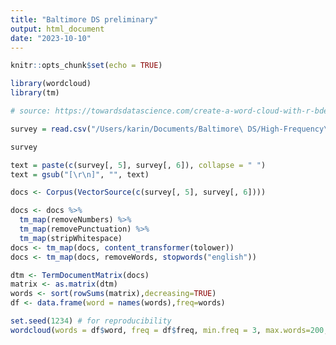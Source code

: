 ```yaml
---
title: "Baltimore DS preliminary"
output: html_document
date: "2023-10-10"
---
```


```r
knitr::opts_chunk$set(echo = TRUE)
```

```r
library(wordcloud)
library(tm)
```
```r
# source: https://towardsdatascience.com/create-a-word-cloud-with-r-bde3e7422e8a
```


```r
survey = read.csv("/Users/karin/Documents/Baltimore\ DS/High-Frequency\ Partner\ Survey\ 2023.xlsx\ -\ Sheet1.csv")
```

```r
survey
```
```r
text = paste(c(survey[, 5], survey[, 6]), collapse = " ")
text = gsub("[\r\n]", "", text)

docs <- Corpus(VectorSource(c(survey[, 5], survey[, 6]))) 
```

```r
docs <- docs %>%
  tm_map(removeNumbers) %>%
  tm_map(removePunctuation) %>%
  tm_map(stripWhitespace)
docs <- tm_map(docs, content_transformer(tolower))
docs <- tm_map(docs, removeWords, stopwords("english"))
```

```r
dtm <- TermDocumentMatrix(docs) 
matrix <- as.matrix(dtm) 
words <- sort(rowSums(matrix),decreasing=TRUE) 
df <- data.frame(word = names(words),freq=words)
```

```r
set.seed(1234) # for reproducibility 
wordcloud(words = df$word, freq = df$freq, min.freq = 3, max.words=200, random.order=FALSE, rot.per=0.35, colors=brewer.pal(8, "Dark2"))
```

